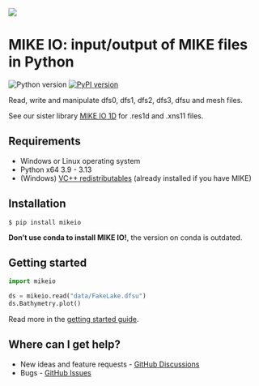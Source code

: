 
![](MIKE-IO-Logo-Pos-RGB.svg)

# MIKE IO: input/output of MIKE files in Python
 ![Python version](https://img.shields.io/pypi/pyversions/mikeio.svg)
[![PyPI version](https://badge.fury.io/py/mikeio.svg)](https://badge.fury.io/py/mikeio)

Read, write and manipulate dfs0, dfs1, dfs2, dfs3, dfsu and mesh files. 

See our sister library [MIKE IO 1D](https://github.com/DHI/mikeio1d) for .res1d and .xns11 files.

## Requirements

* Windows or Linux operating system
* Python x64 3.9 - 3.13
* (Windows) [VC++ redistributables](https://support.microsoft.com/en-us/help/2977003/the-latest-supported-visual-c-downloads>) (already installed if you have MIKE)

## Installation

```
$ pip install mikeio
```

::: callout-warning
**Don't use conda to install MIKE IO!**, the version on conda is outdated.
:::

## Getting started

```python
import mikeio

ds = mikeio.read("data/FakeLake.dfsu")
ds.Bathymetry.plot()
```

Read more in the [getting started guide](user-guide/getting-started.qmd).


## Where can I get help?

* New ideas and feature requests - [GitHub Discussions](https://github.com/DHI/mikeio/discussions)
* Bugs - [GitHub Issues](https://github.com/DHI/mikeio/issues)

